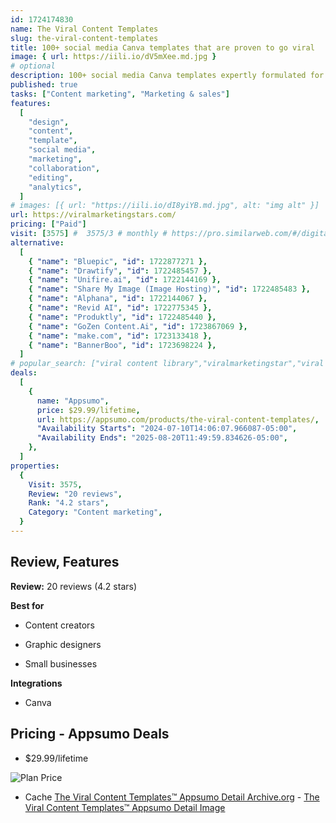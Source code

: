 ```yaml
---
id: 1724174830
name: The Viral Content Templates
slug: the-viral-content-templates
title: 100+ social media Canva templates that are proven to go viral
image: { url: https://iili.io/dV5mXee.md.jpg }
# optional
description: 100+ social media Canva templates expertly formulated for sanity, virality, and profitsFully customizable with your colors, fonts, logos & photos to ensure cohesive social media presence
published: true
tasks: ["Content marketing", "Marketing & sales"]
features:
  [
    "design",
    "content",
    "template",
    "social media",
    "marketing",
    "collaboration",
    "editing",
    "analytics",
  ]
# images: [{ url: "https://iili.io/dI8yiYB.md.jpg", alt: "img alt" }]
url: https://viralmarketingstars.com/
pricing: ["Paid"]
visit: [3575] #  3575/3 # monthly # https://pro.similarweb.com/#/digitalsuite/websiteanalysis/home
alternative:
  [
    { "name": "Bluepic", "id": 1722877271 },
    { "name": "Drawtify", "id": 1722485457 },
    { "name": "Unifire.ai", "id": 1722144169 },
    { "name": "Share My Image (Image Hosting)", "id": 1722485483 },
    { "name": "Alphana", "id": 1722144067 },
    { "name": "Revid AI", "id": 1722775345 },
    { "name": "Produktly", "id": 1722485440 },
    { "name": "GoZen Content.Ai", "id": 1723867069 },
    { "name": "make.com", "id": 1723133418 },
    { "name": "BannerBoo", "id": 1723698224 },
  ]
# popular_search: ["viral content library","viralmarketingstar","viral creator system","ultimate viral ideas agency","saas plr social media images"]
deals:
  [
    {
      name: "Appsumo",
      price: $29.99/lifetime,
      url: https://appsumo.com/products/the-viral-content-templates/,
      "Availability Starts": "2024-07-10T14:06:07.966087-05:00",
      "Availability Ends": "2025-08-20T11:49:59.834626-05:00",
    },
  ]
properties:
  {
    Visit: 3575,
    Review: "20 reviews",
    Rank: "4.2 stars",
    Category: "Content marketing",
  }
---
```


## Review, Features

**Review:** 20 reviews (4.2 stars)

**Best for**

- Content creators

- Graphic designers

- Small businesses

**Integrations**

- Canva

## Pricing - Appsumo Deals

- $29.99/lifetime

<Img src="https://iili.io/dV7fcfn.png" alt="Plan Price" />

- Cache [The Viral Content Templates™ Appsumo Detail Archive.org](https://web.archive.org/web/*/https://appsumo.com/products/the-viral-content-templates/) - [The Viral Content Templates™ Appsumo Detail Image](https://iili.io/dV7fyXI.png)
